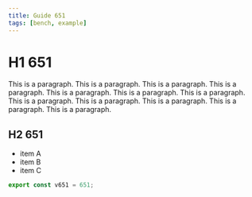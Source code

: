 ```yaml
---
title: Guide 651
tags: [bench, example]
---
```


# H1 651

This is a paragraph. This is a paragraph. This is a paragraph. This is a paragraph. This is a paragraph. This is a paragraph. This is a paragraph. This is a paragraph. This is a paragraph. This is a paragraph. This is a paragraph. This is a paragraph. 

## H2 651

- item A
- item B
- item C

```ts
export const v651 = 651;
```